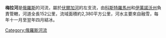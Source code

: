 '''梅拉河'''是[[俄羅斯|俄羅斯]]的河流，屬於[[伏爾加河|伏爾加河]]的左支流，由[[科斯特羅馬州|科斯特羅馬州]]和[[伊萬諾沃州|伊萬諾沃州]]負責管轄，河道全長152公里，流域面積約2,380平方公里，河水主要來自融雪，每年十一月至翌年四月結冰。

{{Russia-geo-stub}}
[[Category:俄羅斯河流|Category:俄羅斯河流]]